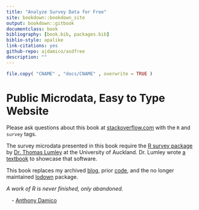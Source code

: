 ```yaml
--- 
title: "Analyze Survey Data for Free"
site: bookdown::bookdown_site
output: bookdown::gitbook
documentclass: book
bibliography: [book.bib, packages.bib]
biblio-style: apalike
link-citations: yes
github-repo: ajdamico/asdfree
description: ""
---
```


```r
file.copy( "CNAME" , "docs/CNAME" , overwrite = TRUE )
```

# Public Microdata, Easy to Type Website {-}

Please ask questions about this book at [stackoverflow.com](https://stackoverflow.com/questions/ask?tags=r+survey) with the `R` and `survey` tags.

The survey microdata presented in this book require the [R survey package](http://r-survey.r-forge.r-project.org/survey/) by [Dr. Thomas Lumley](https://profiles.auckland.ac.nz/t-lumley) at the University of Auckland.  Dr. Lumley wrote [a textbook](http://r-survey.r-forge.r-project.org/svybook/) to showcase that software.

This book replaces my archived [blog](http://usgsd.blogspot.com/), prior [code](https://github.com/ajdamico/asdfree/tree/archive), and the no longer maintained [lodown](http://github.com/ajdamico/lodown) package.

_A work of R is never finished, only abandoned._

&emsp;- [Anthony Damico](http://ajdamico.com/)
